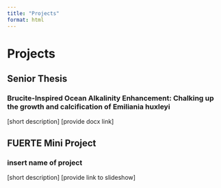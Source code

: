 ```yaml
---
title: "Projects"
format: html
---
```


# Projects

## Senior Thesis
### Brucite-Inspired Ocean Alkalinity Enhancement: Chalking up the growth and calcification of Emiliania huxleyi
[short description]
[provide docx link]


## FUERTE Mini Project
### insert name of project
[short description]
[provide link to slideshow]